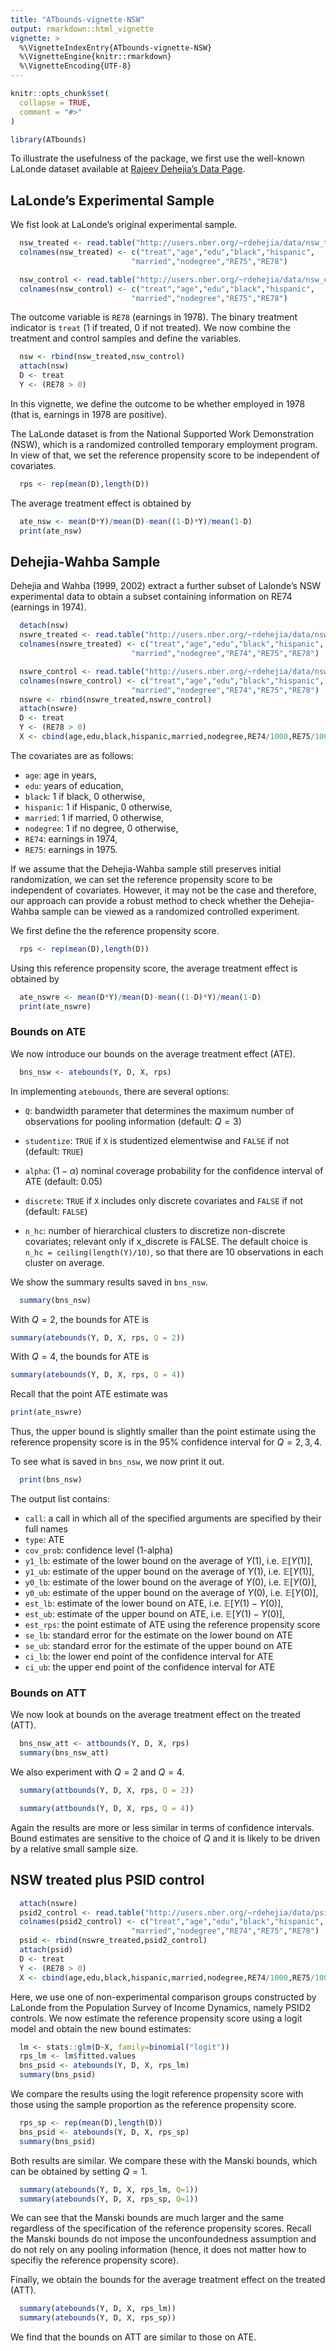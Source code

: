 ```yaml
---
title: "ATbounds-vignette-NSW"
output: rmarkdown::html_vignette
vignette: >
  %\VignetteIndexEntry{ATbounds-vignette-NSW}
  %\VignetteEngine{knitr::rmarkdown}
  %\VignetteEncoding{UTF-8}
---
```


```r
knitr::opts_chunk$set(
  collapse = TRUE,
  comment = "#>"
)
```

```r
library(ATbounds)
```

To illustrate the usefulness of the package, we first use the well-known LaLonde dataset available at [Rajeev Dehejia's Data Page](http://users.nber.org/~rdehejia/nswdata2.html).

## LaLonde's Experimental Sample 

We fist look at LaLonde's original experimental sample. 

```r
  nsw_treated <- read.table("http://users.nber.org/~rdehejia/data/nsw_treated.txt")
  colnames(nsw_treated) <- c("treat","age","edu","black","hispanic",
                           "married","nodegree","RE75","RE78")

  nsw_control <- read.table("http://users.nber.org/~rdehejia/data/nsw_control.txt")
  colnames(nsw_control) <- c("treat","age","edu","black","hispanic",
                           "married","nodegree","RE75","RE78")

```

The outcome variable is `RE78` (earnings in 1978). The binary treatment indicator is `treat` (1 if treated, 0 if not treated). We now combine the treatment and control samples and define the variables.

```r
  nsw <- rbind(nsw_treated,nsw_control)
  attach(nsw)
  D <- treat  
  Y <- (RE78 > 0) 
```

In this vignette, we define the outcome to be whether employed in 1978 (that is, earnings in 1978 are positive). 

The LaLonde dataset is from the National Supported Work Demonstration (NSW), which is a randomized controlled temporary employment program. 
In view of that, we set the reference propensity score to be independent of covariates. 

```r
  rps <- rep(mean(D),length(D))  
```

The average treatment effect is obtained by 

```r
  ate_nsw <- mean(D*Y)/mean(D)-mean((1-D)*Y)/mean(1-D)
  print(ate_nsw)
```

## Dehejia-Wahba Sample 

Dehejia and Wahba (1999, 2002) extract a further subset of Lalonde's NSW experimental data to obtain a subset containing information on RE74 (earnings in 1974). 

```r
  detach(nsw)
  nswre_treated <- read.table("http://users.nber.org/~rdehejia/data/nswre74_treated.txt")
  colnames(nswre_treated) <- c("treat","age","edu","black","hispanic",
                           "married","nodegree","RE74","RE75","RE78")

  nswre_control <- read.table("http://users.nber.org/~rdehejia/data/nswre74_control.txt")
  colnames(nswre_control) <- c("treat","age","edu","black","hispanic",
                           "married","nodegree","RE74","RE75","RE78")
  nswre <- rbind(nswre_treated,nswre_control)
  attach(nswre)
  D <- treat  
  Y <- (RE78 > 0) 
  X <- cbind(age,edu,black,hispanic,married,nodegree,RE74/1000,RE75/1000)
```

The covariates are as follows:

* `age`: age in years,
* `edu`:  years of education,
* `black`: 1 if black, 0 otherwise, 
* `hispanic`: 1 if Hispanic, 0 otherwise, 
* `married`: 1 if married, 0 otherwise, 
* `nodegree`: 1 if no degree, 0 otherwise, 
* `RE74`: earnings in 1974, 
* `RE75`: earnings in 1975. 

If we assume that the Dehejia-Wahba sample still preserves initial randomization, we can
set the reference propensity score to be independent of covariates. However, it may not be the case and therefore, our approach can provide a robust method to check whether the Dehejia-Wahba sample can be viewed as a randomized controlled experiment. 

We first define the the reference propensity score.

```r
  rps <- rep(mean(D),length(D))  
```

Using this reference propensity score, the average treatment effect is obtained by 

```r
  ate_nswre <- mean(D*Y)/mean(D)-mean((1-D)*Y)/mean(1-D)
  print(ate_nswre)
```

### Bounds on ATE

We now introduce our bounds on the average treatment effect (ATE). 

```r
  bns_nsw <- atebounds(Y, D, X, rps)
```

In implementing `atebounds`, there are several options:

* `Q`: bandwidth parameter that determines the maximum number of observations for pooling information (default: $Q = 3$)

* `studentize`: `TRUE` if `X` is studentized elementwise and `FALSE` if not (default: `TRUE`)

* `alpha`: $(1-\alpha)$ nominal coverage probability for the confidence interval of ATE (default: 0.05)

* `discrete`: `TRUE` if `X` includes only discrete covariates and `FALSE` if not (default: `FALSE`)

* `n_hc`: number of hierarchical clusters to discretize non-discrete covariates; relevant only if x_discrete is FALSE. The default choice is `n_hc = ceiling(length(Y)/10)`, so that there are 10 observations in each cluster on average.

We show the summary results saved in `bns_nsw`.

```r
  summary(bns_nsw)
```

With $Q=2$, the bounds for ATE is
```r
summary(atebounds(Y, D, X, rps, Q = 2))
```

With $Q=4$, the bounds for ATE is
```r
summary(atebounds(Y, D, X, rps, Q = 4))
```


Recall that the point ATE estimate was

```r
print(ate_nswre)
```

Thus, the upper bound is slightly smaller than the point estimate using the reference propensity score is in the 95% confidence interval for $Q=2, 3, 4$.

To see what is saved in `bns_nsw`, we now print it out.

```r
  print(bns_nsw)
```

The output list contains: 

* `call`: a call in which all of the specified arguments are specified by their full names
* `type`: ATE
* `cov_prob`: confidence level (1-alpha)
* `y1_lb`: estimate of the lower bound on the average of $Y(1)$, i.e. $\mathbb{E}[Y(1)]$,
* `y1_ub`: estimate of the upper bound on the average of $Y(1)$, i.e. $\mathbb{E}[Y(1)]$,
* `y0_lb`: estimate of the lower bound on the average of $Y(0)$, i.e. $\mathbb{E}[Y(0)]$,
* `y0_ub`: estimate of the upper bound on the average of $Y(0)$, i.e. $\mathbb{E}[Y(0)]$,
* `est_lb`: estimate of the lower bound on ATE, i.e. $\mathbb{E}[Y(1) - Y(0)]$,
* `est_ub`: estimate of the upper bound on ATE, i.e. $\mathbb{E}[Y(1) - Y(0)]$,
* `est_rps`: the point estimate of ATE using the reference propensity score
* `se_lb`: standard error for the estimate on the lower bound on ATE
* `se_ub`: standard error for the estimate of the upper bound on ATE
* `ci_lb`: the lower end point of the confidence interval for ATE
* `ci_ub`: the upper end point of the confidence interval for ATE

### Bounds on ATT

We now look at bounds on the average treatment effect on the treated (ATT). 

```r
  bns_nsw_att <- attbounds(Y, D, X, rps)
  summary(bns_nsw_att)
```

We also experiment with $Q=2$ and $Q=4$.

```r
  summary(attbounds(Y, D, X, rps, Q = 2))
```

```r
  summary(attbounds(Y, D, X, rps, Q = 4))
```

Again the results are more or less similar in terms of confidence intervals. Bound estimates are sensitive to the choice of $Q$ and it is likely to be driven by a relative small sample size. 

## NSW treated plus PSID control 


```r
  attach(nswre)
  psid2_control <- read.table("http://users.nber.org/~rdehejia/data/psid2_controls.txt")
  colnames(psid2_control) <- c("treat","age","edu","black","hispanic",
                           "married","nodegree","RE74","RE75","RE78")
  psid <- rbind(nswre_treated,psid2_control)
  attach(psid)
  D <- treat  
  Y <- (RE78 > 0) 
  X <- cbind(age,edu,black,hispanic,married,nodegree,RE74/1000,RE75/1000)
```

Here, we use one of non-experimental comparison groups constructed by LaLonde from the Population Survey of Income Dynamics, namely PSID2 controls. 
We now estimate the reference propensity score using a logit model and obtain the new bound estimates:

```r
  lm <- stats::glm(D~X, family=binomial("logit"))
  rps_lm <- lm$fitted.values
  bns_psid <- atebounds(Y, D, X, rps_lm)
  summary(bns_psid)
```

We compare the results using the logit reference propensity score with those using the sample proportion as the reference propensity score.  

```r
  rps_sp <- rep(mean(D),length(D))  
  bns_psid <- atebounds(Y, D, X, rps_sp)
  summary(bns_psid)
```

Both results are similar. We compare these with the Manski bounds, which can be obtained by setting $Q = 1$. 

```r
  summary(atebounds(Y, D, X, rps_lm, Q=1))
  summary(atebounds(Y, D, X, rps_sp, Q=1))
```

We can see that the Manski bounds are much larger and the same regardless of the specification of the reference propensity scores. Recall the Manski bounds do not impose the unconfoundedness assumption and do not rely on any pooling information (hence, it does not matter how to specifiy the reference propensity score).   

Finally, we obtain the bounds for the average treatment effect on the treated (ATT).

```r
  summary(atebounds(Y, D, X, rps_lm))
  summary(atebounds(Y, D, X, rps_sp))
```

We find that the bounds on ATT are similar to those on ATE.
